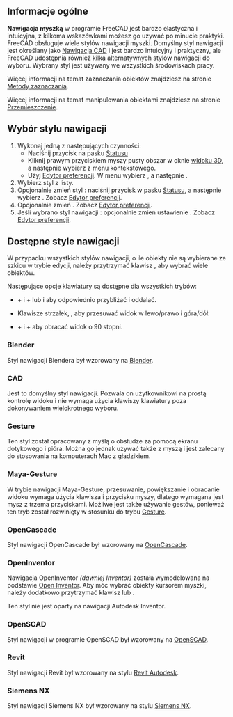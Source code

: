 <languages/>

{{Docnav/pl
|[[Getting_started/pl|Pierwsze kroki]]
|[[Selection_methods/pl|Metody wyboru]]
}}

{{TOCright}}

<span id="Overview"></span>
==Informacje ogólne==

'''Nawigacja myszką''' w programie FreeCAD jest bardzo elastyczna i intuicyjna, z kilkoma wskazówkami możesz go używać po minucie praktyki.
FreeCAD obsługuje wiele stylów nawigacji myszki. Domyślny styl nawigacji jest określany jako [[#CAD|Nawigacja CAD]] i jest bardzo intuicyjny i praktyczny, ale FreeCAD udostępnia również kilka alternatywnych stylów nawigacji do wyboru. Wybrany styl jest używany we wszystkich środowiskach pracy.

Więcej informacji na temat zaznaczania obiektów znajdziesz na stronie [[Selection_methods/pl|Metody zaznaczania]].

Więcej informacji na temat manipulowania obiektami znajdziesz na stronie [[Std_TransformManip/pl|Przemieszczenie]].

<span id="Selecting_a_navigation_style"></span>
==Wybór stylu nawigacji==

# Wykonaj jedną z następujących czynności:
#* Naciśnij przycisk {{Button|[[File:NavigationCAD_dark.svg|16px]]}} na pasku [[Status_bar/pl|Statusu]]
#* Kliknij prawym przyciskiem myszy pusty obszar w oknie [[3D_view/pl|widoku 3D]], a następnie wybierz {{MenuCommand|Style nawigacji}} z menu kontekstowego.
#* Użyj [[Preferences_Editor/pl#Nawigacja|Edytor preferencji]]. W menu wybierz {{MenuCommand|Edycja → Preferencje}}, a następnie {{MenuCommand|Wyświetlanie → Nawigacja → Styl nawigacji w przestrzeni 3D}}.
# Wybierz styl z listy.
# Opcjonalnie zmień styl {{MenuCommand|Techniki orbitalnej}}: naciśnij przycisk {{Button|[[File:NavigationCAD_dark.svg|24px]]}} w pasku [[Status_bar/pl|Statusu]], a następnie wybierz {{MenuCommand|Ustawienia  → Technika orbitalna}}. Zobacz [[Preferences_Editor/pl#Nawigacja|Edytor preferencji]].
# Opcjonalnie zmień {{MenuCommand|Tryb obracania}}. Zobacz [[Preferences_Editor/pl|Edytor preferencji]].
# Jeśli wybrano styl nawigacji {{MenuCommand|CAD}}: opcjonalnie zmień ustawienie {{MenuCommand|Włącz animację}}. Zobacz [[Preferences_Editor/pl#Nawigacja|Edytor preferencji]].

<span id="Available_navigation_styles"></span>
==Dostępne style nawigacji==

W przypadku wszystkich stylów nawigacji, o ile obiekty nie są wybierane ze szkicu w trybie edycji, należy przytrzymać klawisz {{KEY|Ctrl}}, aby wybrać wiele obiektów.

Następujące opcje klawiatury są dostępne dla wszystkich trybów:

* {{KEY|Ctrl}} + {{ASCII|43}} i {{KEY|Ctrl}} + {{ASCII|22}} lub {{KEY|PgUp}} i {{KEY|PgDn}} aby odpowiednio przybliżać i oddalać.
* Klawisze strzałek, {{ASCII|17}}{{ASCII|16}}{{ASCII|30}}{{ASCII|31}}, aby przesuwać widok w lewo/prawo i góra/dół.
* {{KEY|Shift}} + {{ASCII|17}} i {{KEY|Shift}} + {{ASCII|16}} aby obracać widok o 90 stopni.

<span id="Blender_navigation"></span>
===Blender===

Styl nawigacji Blendera był wzorowany na [https://www.blender.org Blender].

{{Blender Navigation
|Select_name=Wybierz
|Zoom_name=Przybliż - oddal 
|Rotate_view_name=Obracanie widoku
|Pan_name=Przesuń

|Shift={{KEY|Shift}}

|Select_text=Naciśnij lewy przycisk myszy nad obiektem, który chcesz wybrać.

|Zoom_text=Użyj kółka myszy do przybliżania i oddalania.

Kliknięcie środkowego przycisku myszy wyśrodkowuje widok na położeniu wskaźnika.

|Rotate_view_text=Przytrzymaj środkowy przycisk myszy a następnie przesuń kursor.

|Pan_text=Przytrzymaj {{KEY|Shift}} i środkowy przycisk myszy a następnie przesuń kursor.

Można również przytrzymać lewy i prawy przycisk myszy, a następnie przesunąć kursor.
}}

<span id="CAD_navigation"></span>
===CAD===

Jest to domyślny styl nawigacji. Pozwala on użytkownikowi na prostą kontrolę widoku i nie wymaga użycia klawiszy klawiatury poza dokonywaniem wielokrotnego wyboru.

{{CAD Navigation
|Select_name=Wybierz
|Zoom_name=Przybliż - oddal 
|Rotate_view_name=Obróć widok<br>Metoda pierwsza
|Rotate_view_alt_name=Obróć widok<br>Metoda druga
|Pan_name=Przesuń

|Ctrl={{KEY|Ctrl}}
|Shift={{KEY|Shift}}

|Select_text=Naciśnij lewy przycisk myszki nad obiektem, który chcesz wybrać.

|Zoom_text=Użyj kółka myszy do powiększania i pomniejszania.

Kliknięcie środkowego przycisku myszy wyśrodkowuje widok na położeniu wskaźnika.

|Rotate_view_text=Przytrzymaj środkowy przycisk myszy a następnie wciśnij i przytrzymaj lewy przycisk myszy, po czym przesuń kursor.

Jeśli przyciski zostaną zwolnione przed zatrzymaniem ruchu myszy, obracanie widoku jest kontynuowane, jeśli opcja ta jest włączona.

|Rotate_view_alt_text=Przytrzymaj środkowy przycisk myszy, a następnie naciśnij i przytrzymaj prawy przycisk myszy, po czym przesuń kursor.

W tej metodzie środkowy przycisk myszy może zostać puszczony po naciśnięciu prawego przycisku myszy.

Użytkownicy, którzy używają myszki prawą ręką, mogą uznać tę metodę za łatwiejszą od metody pierwszej.

|Pan_text=Przytrzymaj środkowy przycisk myszy a następnie przesuń kursor.

|Zoom_mode_text=Tryb przybliżania/oddalania: przytrzymaj klawisze {{KEY|Ctrl}} i {{KEY|Shift}}, wciśnij prawy przycisk myszy raz a następnie przesuń kursor.

|Rotate_view_mode_text=Tryb obracania: Przytrzymaj klawisz {{KEY|Shift}}, naciśnij raz prawy przycisk myszy, a następnie przesuń kursor.

|Pan_mode_text=Tryb przesuwania: przytrzymaj klawisz {{KEY|Ctrl}}, wciśnij prawy przycisk myszy raz a następnie przesuń kursor.
}}

<span id="Gesture_navigation"></span>
===Gesture===

Ten styl został opracowany z myślą o obsłudze za pomocą ekranu dotykowego i pióra. Można go jednak używać także z myszą i jest zalecany do stosowania na komputerach Mac z gładzikiem.

{{Gesture Navigation
|Select_name=Wybierz
|Zoom_name=Przybliż - oddal 
|Rotate_view_name=Obróć widok
|Pan_name=Przesuń
|Tilt_view_name=Widok pochylenia

|Select_text=Naciśnij lewy przycisk myszy nad obiektem, który chcesz wybrać.

|Zoom_text=Użyj kółka myszy do przybliżania i oddalania.

Kliknięcie środkowego przycisku myszy wyśrodkowuje widok na położeniu wskaźnika. Alternatywnie, można wycelować wskaźnik i nacisnąć klawisz {{KEY|H}} na klawiaturze.

|Rotate_view_text=Przytrzymaj lewy przycisk myszy a następnie przesuń kursor.
W [[Sketcher Workbench/pl|Szkicowniku]] i innych trybach edycji to zachowanie jest wyłączone. Przytrzymaj {{KEY|Alt}} podczas wciskania przycisku myszy aby wejść w tryb obrotu.

|Pan_text=Przytrzymaj prawy przycisk myszy a następnie przesuń kursor.

|Tilt_view_text=Przytrzymaj lewy i prawy przycisk myszy a następnie przesuń kursor w bok.

|Select_gesture_text=Stuknij aby wybrać.

|Zoom_gesture_text=Przesuń dwoma palcami bliżej lub dalej od siebie.

|Rotate_view_gesture_text=Przesuń jednym palcem aby obrócić.

Przytrzymaj klawisz {{KEY|Alt}} gdy pracujesz w [[Sketcher Workbench/pl|Szkicowniku]].

|Pan_gesture_text=Przesuń dwoma palcami.

Alternatywnie, dotknij i przytrzymaj, a następnie przeciągnij. W ten sposób symuluje się ruch obrotowy prawym przyciskiem myszy.

|Tilt_view_gesture_text=Obróć wyobrażalną linię, którą tworzą dwa punkty dotknięcia.

Metoda ta jest domyślnie wyłączona. Aby ją uaktywnić, przejdź do {{MenuCommand|Edycja → Preferencje ... → Wyświetlanie → Nawigacja}} i odznacz pole wyboru "Wyłącz gest obrotu na ekranie dotykowym".
}}

<span id="Maya-Gesture_navigation"></span>
===Maya-Gesture ===

W trybie nawigacji Maya-Gesture, przesuwanie, powiększanie i obracanie widoku wymaga użycia klawisza {{KEY|Alt}} i przycisku myszy, dlatego wymagana jest mysz z trzema przyciskami. Możliwe jest także używanie gestów, ponieważ ten tryb został rozwinięty w stosunku do trybu [[#Gesture|Gesture]].

{{MayaGesture Navigation
|Select_name=Wybór
|Zoom_name=Przybliż - oddal 
|Rotate_view_name=Obróć widok
|Pan_name=Przesuń
|Tilt_view_name=Widok pochylenia

|Alt={{KEY|Alt}}

|Select_text=Naciśnij lewy przycisk myszy nad obiektem, który chcesz wybrać.

|Zoom_text=Użyj kółka myszy do przybliżania i oddalania.

Można również przytrzymać {{KEY|Alt}} i prawy przycisk myszy, a następnie przesunąć kursor.

Kliknięcie środkowego przycisku myszy wyśrodkowuje widok na położeniu wskaźnika. Alternatywnie, można wycelować wskaźnik i nacisnąć klawisz {{KEY|H}} na klawiaturze.

|Rotate_view_text=Przytrzymaj {{KEY|Alt}} i lewy przycisk myszy a następnie przesuń kursor.

|Pan_text=Przytrzymaj {{KEY|Alt}} i środkowy przycisk myszy a następnie przesuń kursor.

|Tilt_view_text=Przytrzymaj {{KEY|Alt}} oraz lewy i prawy przycisk myszy a następnie przesuń kursor w bok.
}}

<span id="OpenCascade_navigation"></span>
===OpenCascade===

Styl nawigacji OpenCascade był wzorowany na [https://www.opencascade.com/ OpenCascade].

{{OpenCascade Navigation
|Select_name=Wybierz
|Zoom_name=Przybliż - oddal
|Rotate_view_name=Obróć widok
|Pan_name=Przesuń

|Ctrl={{KEY|Ctrl}}

|Select_text=Naciśnij lewy przycisk myszy nad obiektem, który chcesz wybrać.

|Zoom_text=Użyj kółka myszy do przybliżania i oddalania.

Można również przytrzymać {{KEY|Ctrl}} i lewy przycisk myszy, a następnie przesunąć kursor.

|Rotate_view_text=Przytrzymaj środkowy przycisk myszy a następnie wciśnij i przytrzymaj prawy przycisk myszy, po czym przesuń kursor.

Można również przytrzymać {{KEY|Ctrl}} i prawy przycisk myszy, a następnie przesunąć kursor.

|Pan_text=Przytrzymaj środkowy przycisk myszy a następnie przesuń kursor. Można przytrzymać {{KEY|Ctrl}}.
}}

<span id="OpenInventor_navigation"></span>
===OpenInventor===

Nawigacja OpenInventor ''(dawniej Inventor)'' została wymodelowana na podstawie [http://en.wikipedia.org/wiki/Open_Inventor Open Inventor]. Aby móc wybrać obiekty kursorem myszki, należy dodatkowo przytrzymać klawisz {{KEY|Shift}} lub {{KEY|Ctrl}}.

Ten styl nie jest oparty na nawigacji Autodesk Inventor.

{{OpenInventor Navigation
|Select_name=Wybierz
|Zoom_name=Przybliż - oddal
|Rotate_view_name=Obróć widok
|Pan_name=Przesuń

|Shift={{KEY|Shift}}

|Select_text=Przytrzymaj {{KEY|Shift}}, a następnie naciśnij lewy przycisk myszy nad obiektem, który chcesz wybrać.

Przytrzymaj klawisz {{KEY|Ctrl}}, aby wybrać wiele obiektów.

|Zoom_text=Użyj kółka myszy do przybliżania i oddalania.

Alternatywnie można przytrzymać środkowy przycisk myszy, a następnie nacisnąć i przytrzymać lewy przycisk myszy, po czym przesunąć kursor.

Kliknięcie środkowego przycisku myszy wyśrodkowuje widok na położeniu wskaźnika.

|Rotate_view_text=Przytrzymaj lewy przycisk myszy, a następnie przesuń kursor.

|Pan_text=Przytrzymaj środkowy przycisk myszy a następnie przesuń kursor.
}}

<span id="OpenSCAD_navigation"></span>
===OpenSCAD===

Styl nawigacji w programie OpenSCAD był wzorowany na [https://openscad.org/ OpenSCAD].

{{OpenSCAD_Navigation
|Select_name=Wybierz
|Zoom_name=Przybliż - oddal
|Rotate_view_name=Obróć widok
|Pan_name=Przesuń

|Shift={{KEY|Shift}}

|Select_text=Naciśnij lewy przycisk myszy nad obiektem, który chcesz zaznaczyć.

{{VersionMinus/pl|0.21}} Przytrzymaj {{KEY|Ctrl}} i {{KEY|Shift}} podczas naciskania przycisku myszki, aby przeciągnąć obiekt na szkicu w trybie edycji.

|Zoom_text=Użyj kółka myszy do przybliżania i oddalania.

Można również przytrzymać środkowy przycisk myszy, a następnie przesunąć kursor.

Lub przytrzymaj {{KEY|Shift}} i prawy przycisk myszy a następnie przesuń kursor.

|Rotate_view_text=Przytrzymaj lewy przycisk myszy, a następnie przesuń kursor.

Alternatywnie, gdy szkic jest w trybie edycji, przytrzymaj środkowy przycisk myszy, a następnie naciśnij i przytrzymaj prawy przycisk myszy, po czym przesuń kursor.

|Pan_text=Przytrzymaj prawy przycisk myszy a następnie przesuń kursor.
}}

<span id="Revit_navigation"></span>
===Revit===

Styl nawigacji Revit był wzorowany na stylu [https://en.wikipedia.org/wiki/Autodesk_Revit Revit Autodesk].

{{Revit Navigation
|Select_name=Wybierz
|Zoom_name=Przybliż - oddal 
|Rotate_view_name=Obróć widok
|Pan_name=Przesuń

|Shift={{KEY|Shift}}

|Select_text=Naciśnij lewy przycisk myszy nad obiektem, który chcesz wybrać.

|Zoom_text=Użyj kółka myszy do przybliżania i oddalania.

Kliknięcie środkowego przycisku myszy wyśrodkowuje widok na położeniu wskaźnika.

|Rotate_view_text=Przytrzymaj {{KEY|Shift}} i środkowy przycisk myszy a następnie przesuń kursor.

Ewentualnie przytrzymaj środkowy przycisk myszy, a następnie naciśnij i przytrzymaj prawy przycisk myszy, po czym przesuń kursor.

|Pan_text=Przytrzymaj środkowy przycisk myszy a następnie przesuń kursor.

Można również przytrzymać lewy i prawy przycisk myszy, a następnie przesunąć kursor.
}}

<span id="Siemens_NX_navigation"></span>
=== Siemens NX ===

{{Version/pl|1.1}}

Styl nawigacji Siemens NX był wzorowany na stylu [https://pl.wikipedia.org/wiki/Siemens_NX Siemens NX].

{{SiemensNX_Navigation
|Select_name=Wybierz
|Zoom_name=Przybliż - oddal
|Rotate_view_name=Obróć widok
|Pan_name=Przesuń

|Shift={{KEY|Shift}}

|Select_text=Naciśnij lewy przycisk myszy nad obiektem, który chcesz wybrać.

|Zoom_text=Użyj kółka myszy do przybliżania i oddalania.

Alternatywnie, przytrzymaj środkowy przycisk myszy, a następnie naciśnij i przytrzymaj lewy przycisk myszy, po czym przesuń wskaźnik.

Kliknięcie środkowego przycisku myszy wyśrodkowuje widok na położeniu wskaźnika.

|Rotate_view_text=Przytrzymaj środkowy przycisk myszy a następnie przesuń wskaźnik.

|Pan_text=Przytrzymaj {{KEY|Shift}} i środkowy przycisk myszy a następnie przesuń wskaźnik.

Alternatywnie, przytrzymaj środkowy przycisk myszy, a następnie naciśnij i przytrzymaj prawy przycisk myszy, po czym przesuń wskaźnik.

<span id="SolidWorks_navigation"></span>
=== SolidWorks ===

{{Version/pl|1.1}}

Styl nawigacji SolidWorks był wzorowany na stylu [https://en.wikipedia.org/wiki/SolidWorks SolidWorks].

{{SolidWorks_Navigation
|Select_name=Wybierz
|Zoom_name=Przybliż - oddal
|Rotate_view_name=Obracanie widoku
|Pan_name=Przesuń

|Ctrl={{KEY|Ctrl}}
|Shift={{KEY|Shift}}

|Select_text=Naciśnij lewy przycisk myszy nad obiektem, który chcesz wybrać.

|Zoom_text=Użyj kółka myszy do przybliżania i oddalania.

Można również przytrzymać {{KEY|Shift}} i środkowy przycisk myszy, a następnie przesunąć kursor.

Kliknięcie środkowego przycisku myszy wyśrodkowuje widok na położeniu wskaźnika.

|Rotate_view_text=Przytrzymaj środkowy przycisk myszy a następnie przesuń kursor.

|Pan_text=Przytrzymaj {{KEY|Ctrl}} i środkowy przycisk myszy a następnie przesuń kursor.
}}

<span id="TinkerCAD_navigation"></span>
===TinkerCAD===

Styl nawigacji TinkerCAD był wzorowany na stylu [https://en.wikipedia.org/wiki/Tinkercad TinkerCAD].

{{TinkerCAD Navigation
|Select_name=Wybierz
|Zoom_name=Przybliż - oddal 
|Rotate_view_name=Obróć widok
|Pan_name=Przesuń

|Select_text=Naciśnij lewy przycisk myszy nad obiektem, który chcesz wybrać.

|Zoom_text=Użyj kółka myszy do przybliżania i oddalania.

|Rotate_view_text=Przytrzymaj prawy przycisk myszy, a następnie przesuń kursor.

|Pan_text=Przytrzymaj środkowy przycisk myszy a następnie przesuń kursor.
}}

<span id="Touchpad_navigation"></span>
===Touchpad===

W przypadku nawigacji za pomocą panelu dotykowego przesuwanie, powiększanie i obracanie widoku wymaga użycia klawisza modyfikatora przy jednoczesnej obsłudze panelu dotykowego. This style can also be used with a mouse.

{{Touchpad Navigation
|Select_name=Wybierz
|Zoom_name=Przybliż - oddal 
|Rotate_view_name=Obróć widok
|Pan_name=Przesuń

|Ctrl={{KEY|Ctrl}}
|Shift={{KEY|Shift}}
|Alt={{KEY|Alt}}

|Select_text=Naciśnij lewy przycisk myszy nad obiektem, który chcesz wybrać.

|Zoom_text=Przytrzymaj {{KEY|Ctrl}} i {{KEY|Shift}} a następnie przesuń kursor.

|Rotate_view_text=Przytrzymaj {{KEY|Alt}} a następnie przesuń kursor.

Można również przytrzymać {{KEY|Shift}} i lewy przycisk myszy, a następnie przesunąć kursor.

|Pan_text=Przytrzymaj {{KEY|Shift}} a następnie przesuń kursor.
}}

<span id="Hardware_support"></span>
== Wspierany sprzęt ==

FreeCAD obsługuje również niektóre [[3D_input_devices/pl|urządzenia wejściowe 3D]].

<span id="Recommended_navigation_for_macOS"></span>
==Polecana nawigacja dla macOS==

W komputerach MacBook z gładzikiem nawigacja za pomocą gestów działa bardzo dobrze, ale gesty mają specjalne znaczenie:
* Powiększenie: przeciągnij dwoma palcami,
* Obrót: przeciągnij trzema palcami,
* Przesuwanie: {{KEY|Ctrl}} + trzy palce.


{{Docnav/pl
|[[Getting_started/pl|Pierwsze kroki]]
|[[Selection_methods/pl|Metody wyboru]]
}}

{{Userdocnavi{{#translation:}}}}